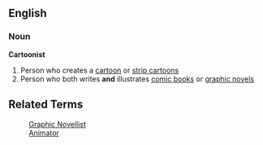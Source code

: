 ==English==
===Noun===
'''Cartoonist'''
# Person who creates a [[cartoon]] or [[strip cartoon]]s
# Person who both writes '''and''' illustrates [[comic book]]s or [[graphic novel]]s
==Related Terms==
:[[Graphic Novellist]]
:[[Animator]]